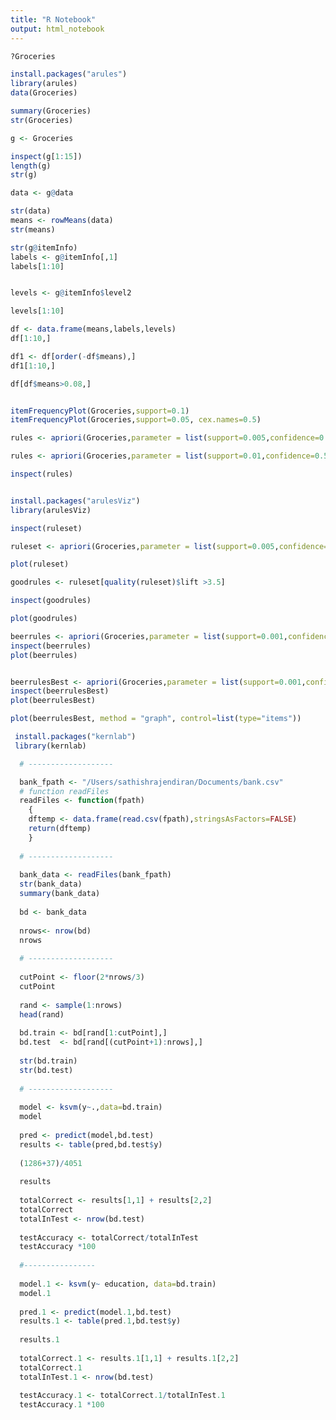 ```yaml
---
title: "R Notebook"
output: html_notebook
---
```



```r
?Groceries

install.packages("arules")
library(arules)
data(Groceries)

summary(Groceries)
str(Groceries)

g <- Groceries

inspect(g[1:15])
length(g)
str(g)

data <- g@data

str(data)
means <- rowMeans(data)
str(means)

str(g@itemInfo)
labels <- g@itemInfo[,1]
labels[1:10]


levels <- g@itemInfo$level2

levels[1:10]

df <- data.frame(means,labels,levels)
df[1:10,]

df1 <- df[order(-df$means),]
df1[1:10,]

df[df$means>0.08,]


```

```r


```

```r

itemFrequencyPlot(Groceries,support=0.1)
itemFrequencyPlot(Groceries,support=0.05, cex.names=0.5)

rules <- apriori(Groceries,parameter = list(support=0.005,confidence=0.5))

rules <- apriori(Groceries,parameter = list(support=0.01,confidence=0.5))

inspect(rules)



```
```r
install.packages("arulesViz")
library(arulesViz)

inspect(ruleset)

ruleset <- apriori(Groceries,parameter = list(support=0.005,confidence=0.35))

plot(ruleset)

goodrules <- ruleset[quality(ruleset)$lift >3.5]

inspect(goodrules)

plot(goodrules)

```

```r

beerrules <- apriori(Groceries,parameter = list(support=0.001,confidence=0.25))
inspect(beerrules)
plot(beerrules)


beerrulesBest <- apriori(Groceries,parameter = list(support=0.001,confidence=0.8))
inspect(beerrulesBest)
plot(beerrulesBest)

plot(beerrulesBest, method = "graph", control=list(type="items"))


```

```r
 install.packages("kernlab")
 library(kernlab)

  # -------------------

  bank_fpath <- "/Users/sathishrajendiran/Documents/bank.csv"
  # function readFiles
  readFiles <- function(fpath)
    {
    dftemp <- data.frame(read.csv(fpath),stringsAsFactors=FALSE)
    return(dftemp)
    }
  
  # -------------------
  
  bank_data <- readFiles(bank_fpath) 
  str(bank_data)
  summary(bank_data)
  
  bd <- bank_data
  
  nrows<- nrow(bd)
  nrows
  
  # -------------------
  
  cutPoint <- floor(2*nrows/3)
  cutPoint
  
  rand <- sample(1:nrows)
  head(rand)
  
  bd.train <- bd[rand[1:cutPoint],]
  bd.test  <- bd[rand[(cutPoint+1):nrows],]
  
  str(bd.train)
  str(bd.test)
  
  # -------------------
  
  model <- ksvm(y~.,data=bd.train)
  model
  
  pred <- predict(model,bd.test)
  results <- table(pred,bd.test$y)
  
  (1286+37)/4051
  
  results
  
  totalCorrect <- results[1,1] + results[2,2]
  totalCorrect
  totalInTest <- nrow(bd.test)
  
  testAccuracy <- totalCorrect/totalInTest
  testAccuracy *100
  
  #----------------
  
  model.1 <- ksvm(y~ education, data=bd.train)
  model.1
  
  pred.1 <- predict(model.1,bd.test)
  results.1 <- table(pred.1,bd.test$y)
  
  results.1
  
  totalCorrect.1 <- results.1[1,1] + results.1[2,2]
  totalCorrect.1
  totalInTest.1 <- nrow(bd.test)
  
  testAccuracy.1 <- totalCorrect.1/totalInTest.1
  testAccuracy.1 *100
  
  
  
  
```

